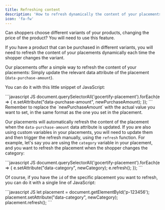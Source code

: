 ```yaml
---
title: Refreshing content
description: 'How to refresh dynamically the content of your placements.'
icon: 'fa-fw'
---
```


<Tip>
  Can shoppers choose different variants of your products, changing the price of the product? You will need to use this feature.
</Tip>

If you have a product that can be purchased in different variants, you will need to refresh the content of your placements dynamically each time the shopper changes the variant.

Our placements offer a simple way to refresh the content of your placements: Simply update the relevant data attribute of the placement (`data-purchase-amount`).

You can do it with this little snippet of JavaScript:

<CodeGroup>
  ```javascript JS
  document.querySelectorAll('gocertify-placement').forEach(e => {
    e.setAttribute("data-purchase-amount", newPurchaseAmount);
  });
  ```
</CodeGroup>

<Tip>
  Remember to replace the `newPurchaseAmount` with the actual value you want to set, in the same format as the one you set in the placement.
</Tip>

Our placements will automatically refresh the content of the placement when the `data-purchase-amount` data attribute is updated. 
If you are also using custom variables in your placements, you will need to update them and then trigger the refresh manually, using the `refresh` function. 
For example, let's say you are using the `category` variable in your placement, and you want to refresh the placement when the shopper changes the category:

<CodeGroup>
  ```javascript JS
  document.querySelectorAll('gocertify-placement').forEach(e => {
    e.setAttribute("data-category", newCategory);
    e.refresh();
  });
  ```
</CodeGroup>

Of course, if you have the `id` of the specific placement you want to refresh, you can do it with a single line of JavaScript:

<CodeGroup>
  ```javascript JS
  let placement = document.getElementById('p-123456');
  placement.setAttribute("data-category", newCategory);
  placement.refresh();
  ```
</CodeGroup>



